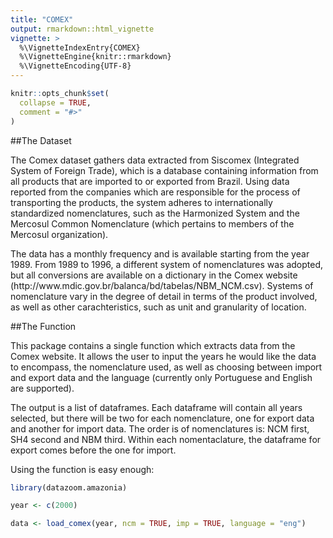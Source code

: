 ```yaml
---
title: "COMEX"
output: rmarkdown::html_vignette
vignette: >
  %\VignetteIndexEntry{COMEX}
  %\VignetteEngine{knitr::rmarkdown}
  %\VignetteEncoding{UTF-8}
---
```


```r
knitr::opts_chunk$set(
  collapse = TRUE,
  comment = "#>"
)
```

##The Dataset

The Comex dataset gathers data extracted from Siscomex (Integrated System of Foreign Trade), which is a database containing information from all products that are imported to or exported from Brazil. Using data reported from the companies which are responsible for the process of transporting the products, the system adheres to internationally standardized nomenclatures, such as the Harmonized System and the Mercosul Common Nomenclature (which pertains to members of the Mercosul organization). 

The data has a monthly frequency and is available starting from the year 1989. From 1989 to 1996, a different system of nomenclatures was adopted, but all conversions are available on a dictionary in the Comex website (http://www.mdic.gov.br/balanca/bd/tabelas/NBM_NCM.csv). Systems of nomenclature vary in the degree of detail in terms of the product involved, as well as other carachteristics, such as unit and granularity of location. 

##The Function

This package contains a single function \code{load_comex} which extracts data from the Comex website. It allows the user to input the years he would like the data to encompass, the nomenclature used, as well as choosing between import and export data and the language (currently only Portuguese and English are supported). 

The output is a list of dataframes. Each dataframe will contain all years selected, but there will be two for each nomenclature, one for export data and another for import data. The order is of nomenclatures is: NCM first, SH4 second and NBM third. Within each nomentaclature, the dataframe for export comes before the one for import.

Using the function is easy enough:

```r
library(datazoom.amazonia)

year <- c(2000)

data <- load_comex(year, ncm = TRUE, imp = TRUE, language = "eng")

```
